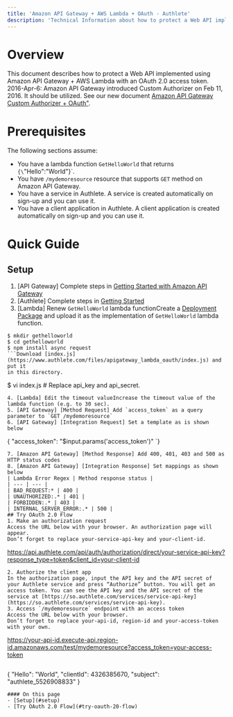 ```yaml
---
title: 'Amazon API Gateway + AWS Lambda + OAuth - Authlete'
description: 'Technical Information about how to protect a Web API implemented using Amazon API Gateway + AWS Lambda with an OAuth 2.0 access token.'
---
```


# Overview
This document describes how to protect a Web API implemented using Amazon API Gateway + AWS Lambda with an OAuth 2.0 access token.
2016-Apr-6: Amazon API Gateway introduced Custom Authorizer on Feb 11, 2016. It should be utilized. See our new document [Amazon API Gateway Custom Authorizer + OAuth"](/custom_authorizer).
# Prerequisites
The following sections assume:
- You have a lambda function `GetHelloWorld` that returns `{\`"Hello":"World"}`.
- You have `/mydemoresource` resource that supports `GET` method on Amazon API Gateway.
- You have a service in Authlete. A service is created automatically on sign-up and you can use it.
- You have a client application in Authlete. A client application is created automatically on sign-up and you can use it.
# Quick Guide
## Setup
1. [API Gateway] Complete steps in [Getting Started with Amazon API Gateway](https://docs.aws.amazon.com/apigateway/latest/developerguide/getting-started.html)
2. [Authlete] Complete steps in [Getting Started](/getting_started)
3. [Lambda] Renew `GetHelloWorld` lambda functionCreate a [Deployment Package](http://docs.aws.amazon.com/lambda/latest/dg/nodejs-create-deployment-pkg.html) and upload it as the implementation of `GetHelloWorld` lambda function.
```
$ mkdir gethelloworld
$ cd gethelloworld
$ npm install async request
```Download [index.js](https://www.authlete.com/files/apigateway_lambda_oauth/index.js) and put it
in this directory.
```
$ vi index.js  # Replace api_key and api_secret.
```Create a ZIP file containing index.js and node_modules directory.
4. [Lambda] Edit the timeout valueIncrease the timeout value of the lambda function (e.g. to 30 sec).
5. [API Gateway] [Method Request] Add `access_token` as a query parameter to `GET /mydemoresource`
6. [API Gateway] [Integration Request] Set a template as is shown below
```
{ "access_token": "$input.params('access_token')" \`}
```
7. [Amazon API Gateway] [Method Response] Add 400, 401, 403 and 500 as HTTP status codes
8. [Amazon API Gateway] [Integration Response] Set mappings as shown below
| Lambda Error Regex | Method response status |
| --- | --- |
| BAD_REQUEST:* | 400 |
| UNAUTHORIZED:.* | 401 |
| FORBIDDEN:.* | 403 |
| INTERNAL_SERVER_ERROR:.* | 500 |
## Try OAuth 2.0 Flow
1. Make an authorization request
Access the URL below with your browser. An authorization page will appear.
Don’t forget to replace your-service-api-key and your-client-id.
```
https://api.authlete.com/api/auth/authorization/direct/your-service-api-key?response_type=token&client_id=your-client-id
```
2. Authorize the client app
In the authorization page, input the API key and the API secret of your Authlete service and press “Authorize” button. You will get an access token. You can see the API key and the API secret of the service at [https://so.authlete.com/services/service-api-key](https://so.authlete.com/services/service-api-key).
3. Access `/mydemoresource` endpoint with an access token
Access the URL below with your browser.
Don’t forget to replace your-api-id, region-id and your-access-token with your own.
```
https://your-api-id.execute-api.region-id.amazonaws.com/test/mydemoresource?access_token=your-access-token
```You will receive a JSON like below with HTTP status code 200 (OK).
```
{
"Hello": "World",
"clientId": 4326385670,
"subject": "authlete_5526908833"
}
```
#### On this page
- [Setup](#setup)
- [Try OAuth 2.0 Flow](#try-oauth-20-flow)
